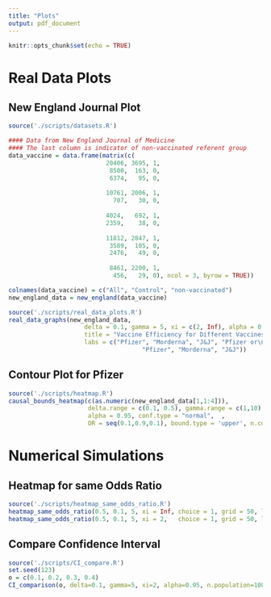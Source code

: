 ```yaml
---
title: "Plots"
output: pdf_document
---
```


```r
knitr::opts_chunk$set(echo = TRUE)
```



# Real Data Plots
## New England Journal Plot

```r

source('./scripts/datasets.R')

#### Data from New England Journal of Medicine
#### The last column is indicator of non-vaccinated referent group
data_vaccine = data.frame(matrix(c(
                           20406, 3695, 1, 
                            8500,  163, 0,
                            6374,   95, 0,
                          
                           10761, 2006, 1,    
                             707,   30, 0,
                          
                           4024,   692, 1,      
                           2359,    38, 0, 
                          
                           11812, 2847, 1, 
                            3589,  105, 0,
                            2476,   49, 0,
                          
                            8461, 2200, 1,     
                             456,   29, 0), ncol = 3, byrow = TRUE))

colnames(data_vaccine) = c("All", "Control", "non-vaccinated")
new_england_data = new_england(data_vaccine)
```



```r
source('./scripts/real_data_plots.R')
real_data_graphs(new_england_data, 
                     delta = 0.1, gamma = 5, xi = c(2, Inf), alpha = 0.95, conf.type = 'normal',
                     title = "Vaccine Efficiency for Different Vaccines", 
                     labs = c("Pfizer", "Morderna", "J&J", "Pfizer or\nMorderna", 
                                     "Pfizer", "Morderna", "J&J"))
```

## Contour Plot for Pfizer


```r
source('./scripts/heatmap.R')
causal_bounds_heatmap(c(as.numeric(new_england_data[1,1:4])), 
                      delta.range = c(0.1, 0.5), gamma.range = c(1,10), xi = c(2,Inf), 
                      alpha = 0.95, conf.type = "normal",  ,
                      OR = seq(0.1,0.9,0.1), bound.type = 'upper', n.contours = 5, grid = 10)
```


\newpage

# Numerical Simulations


## Heatmap for same Odds Ratio

```r
source('./scripts/heatmap_same_odds_ratio.R')
heatmap_same_odds_ratio(0.5, 0.1, 5, xi = Inf, choice = 1, grid = 50, log.transform = TRUE)
heatmap_same_odds_ratio(0.5, 0.1, 5, xi = 2,   choice = 1, grid = 50, log.transform = TRUE)
```

\newpage

## Compare Confidence Interval

```r
source('./scripts/CI_compare.R')
set.seed(123)
o = c(0.1, 0.2, 0.3, 0.4)
CI_comparison(o, delta=0.1, gamma=5, xi=2, alpha=0.95, n.population=1000, n.sim=20)
```